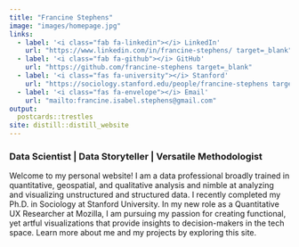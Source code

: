```yaml
---
title: "Francine Stephens"
image: "images/homepage.jpg"
links:
  - label: '<i class="fab fa-linkedin"></i> LinkedIn'
    url: "https://www.linkedin.com/in/francine-stephens/ target=_blank"
  - label: '<i class="fab fa-github"></i> GitHub'
    url: "https://github.com/francine-stephens target=_blank"
  - label: '<i class="fas fa-university"></i> Stanford'
    url: "https://sociology.stanford.edu/people/francine-stephens target=_blank"    
  - label: '<i class="fas fa-envelope"></i> Email'
    url: "mailto:francine.isabel.stephens@gmail.com"
output:
  postcards::trestles
site: distill::distill_website
---
```

<!-- Google tag (gtag.js) -->
<script async src="https://www.googletagmanager.com/gtag/js?id=G-Z5FMF0LVZS"></script>
<script>
  window.dataLayer = window.dataLayer || [];
  function gtag(){dataLayer.push(arguments);}
  gtag('js', new Date());

  gtag('config', 'G-Z5FMF0LVZS');
</script>

### Data Scientist | Data Storyteller | Versatile Methodologist

Welcome to my personal website!  I am a data professional broadly trained in quantitative, geospatial, and qualitative analysis and nimble at analyzing and visualizing unstructured and structured data. I recently completed my Ph.D. in Sociology at Stanford University. In my new role as a Quantitative UX Researcher at Mozilla, I am pursuing my passion for creating functional, yet artful visualizations that provide insights to decision-makers in the tech space. Learn more about me and my projects by exploring this site.

